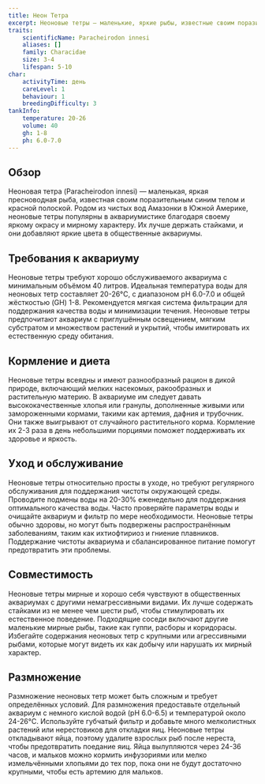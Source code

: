 ```yaml
---
title: Неон Тетра
excerpt: Неоновые тетры — маленькие, яркие рыбы, известные своим поразительным синим и красным окрасом. Они мирные, выносливые и прекрасно подходят для общественных аквариумов.
traits:
    scientificName: Paracheirodon innesi
    aliases: []
    family: Characidae
    size: 3-4
    lifespan: 5-10
char:
    activityTime: день
    careLevel: 1
    behaviour: 1
    breedingDifficulty: 3
tankInfo:
    temperature: 20-26
    volume: 40
    gh: 1-8
    ph: 6.0-7.0
---
```


## Обзор
Неоновая тетра (Paracheirodon innesi) — маленькая, яркая пресноводная рыба, известная своим поразительным синим телом и красной полоской. Родом из чистых вод Амазонки в Южной Америке, неоновые тетры популярны в аквариумистике благодаря своему яркому окрасу и мирному характеру. Их лучше держать стайками, и они добавляют яркие цвета в общественные аквариумы.

## Требования к аквариуму
Неоновые тетры требуют хорошо обслуживаемого аквариума с минимальным объёмом 40 литров. Идеальная температура воды для неоновых тетр составляет 20-26°C, с диапазоном pH 6.0-7.0 и общей жёсткостью (GH) 1-8. Рекомендуется мягкая система фильтрации для поддержания качества воды и минимизации течения. Неоновые тетры предпочитают аквариум с приглушённым освещением, мягким субстратом и множеством растений и укрытий, чтобы имитировать их естественную среду обитания.

## Кормление и диета
Неоновые тетры всеядны и имеют разнообразный рацион в дикой природе, включающий мелких насекомых, ракообразных и растительную материю. В аквариуме им следует давать высококачественные хлопья или гранулы, дополненные живыми или замороженными кормами, такими как артемия, дафния и трубочник. Они также выигрывают от случайного растительного корма. Кормление их 2-3 раза в день небольшими порциями поможет поддерживать их здоровье и яркость.

## Уход и обслуживание
Неоновые тетры относительно просты в уходе, но требуют регулярного обслуживания для поддержания чистоты окружающей среды. Проводите подмены воды на 20-30% еженедельно для поддержания оптимального качества воды. Часто проверяйте параметры воды и очищайте аквариум и фильтр по мере необходимости. Неоновые тетры обычно здоровы, но могут быть подвержены распространённым заболеваниям, таким как ихтиофтириоз и гниение плавников. Поддержание чистоты аквариума и сбалансированное питание помогут предотвратить эти проблемы.

## Совместимость
Неоновые тетры мирные и хорошо себя чувствуют в общественных аквариумах с другими немагрессивными видами. Их лучше содержать стайками из не менее чем шести рыб, чтобы стимулировать их естественное поведение. Подходящие соседи включают другие маленькие мирные рыбы, такие как гуппи, расборы и коридорасы. Избегайте содержания неоновых тетр с крупными или агрессивными рыбами, которые могут видеть их как добычу или нарушать их мирный характер.

## Размножение
Размножение неоновых тетр может быть сложным и требует определённых условий. Для размножения предоставьте отдельный аквариум с немного кислой водой (pH 6.0-6.5) и температурой около 24-26°C. Используйте губчатый фильтр и добавьте много мелколистных растений или нерестовиков для откладки яиц. Неоновые тетры откладывают яйца, поэтому удалите взрослых рыб после нереста, чтобы предотвратить поедание яиц. Яйца вылупляются через 24-36 часов, и мальков можно кормить инфузориями или мелко измельчёнными хлопьями до тех пор, пока они не будут достаточно крупными, чтобы есть артемию для мальков.
